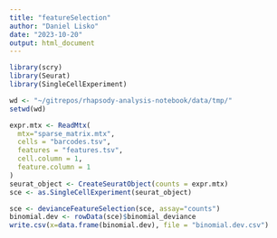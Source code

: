 ```yaml
---
title: "featureSelection"
author: "Daniel Lisko"
date: "2023-10-20"
output: html_document
---
```


```r
library(scry)
library(Seurat)
library(SingleCellExperiment)
```


```r
wd <- "~/gitrepos/rhapsody-analysis-notebook/data/tmp/"
setwd(wd)
```

```r
expr.mtx <- ReadMtx(
  mtx="sparse_matrix.mtx",
  cells = "barcodes.tsv",
  features = "features.tsv",
  cell.column = 1,
  feature.column = 1
)
seurat_object <- CreateSeuratObject(counts = expr.mtx)
sce <- as.SingleCellExperiment(seurat_object)
```

```r
sce <- devianceFeatureSelection(sce, assay="counts")
binomial.dev <- rowData(sce)$binomial_deviance
write.csv(x=data.frame(binomial.dev), file = "binomial.dev.csv")
```

